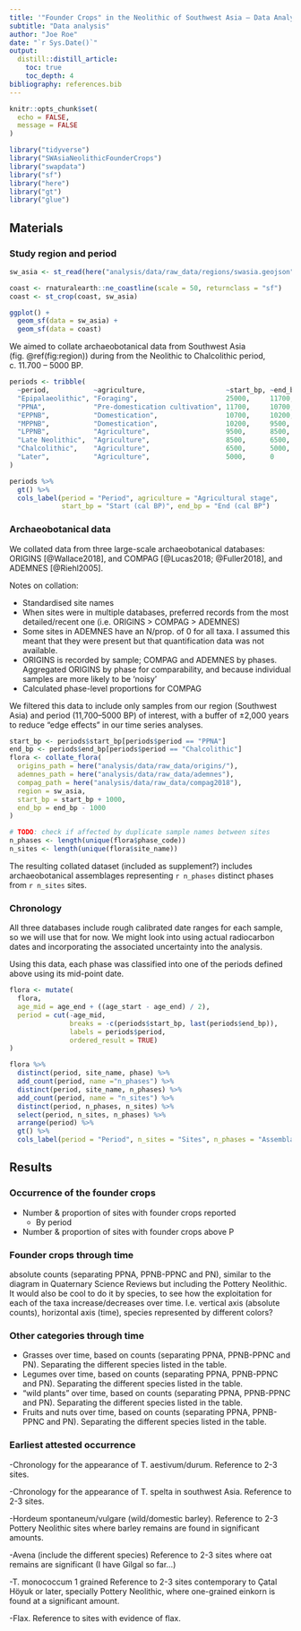 ```yaml
---
title: '"Founder Crops" in the Neolithic of Southwest Asia – Data Analysis'
subtitle: "Data analysis"
author: "Joe Roe"
date: "`r Sys.Date()`"
output: 
  distill::distill_article:
    toc: true
    toc_depth: 4
bibliography: references.bib
---
```


```r
knitr::opts_chunk$set(
  echo = FALSE,
  message = FALSE
)
```

```r
library("tidyverse")
library("SWAsiaNeolithicFounderCrops")
library("swapdata")
library("sf")
library("here")
library("gt")
library("glue")
```

## Materials

### Study region and period

```r
sw_asia <- st_read(here("analysis/data/raw_data/regions/swasia.geojson"))

coast <- rnaturalearth::ne_coastline(scale = 50, returnclass = "sf")
coast <- st_crop(coast, sw_asia)

ggplot() +
  geom_sf(data = sw_asia) +
  geom_sf(data = coast)
```

We aimed to collate archaeobotanical data from Southwest Asia (fig. \@ref(fig:region)) during from the Neolithic to Chalcolithic period, c. 11.700 – 5000 BP.

```r
periods <- tribble(
  ~period,           ~agriculture,                    ~start_bp, ~end_bp,
  "Epipalaeolithic", "Foraging",                      25000,     11700,
  "PPNA",            "Pre-domestication cultivation", 11700,     10700,
  "EPPNB",           "Domestication",                 10700,     10200,
  "MPPNB",           "Domestication",                 10200,     9500,
  "LPPNB",           "Agriculture",                   9500,      8500,
  "Late Neolithic",  "Agriculture",                   8500,      6500,
  "Chalcolithic",    "Agriculture",                   6500,      5000,
  "Later",           "Agriculture",                   5000,      0
)

periods %>% 
  gt() %>% 
  cols_label(period = "Period", agriculture = "Agricultural stage",
             start_bp = "Start (cal BP)", end_bp = "End (cal BP")
```

### Archaeobotanical data

We collated data from three large-scale archaeobotanical databases: ORIGINS [@Wallace2018], and COMPAG [@Lucas2018; @Fuller2018], and ADEMNES [@Riehl2005].

Notes on collation:

* Standardised site names
* When sites were in multiple databases, preferred records from the most detailed/recent one (i.e. ORIGINS > COMPAG > ADEMNES)
* Some sites in ADEMNES have an N/prop. of 0 for all taxa. I assumed this meant that they were present but that quantification data was not available.
* ORIGINS is recorded by sample; COMPAG and ADEMNES by phases. Aggregated ORIGINS by phase for comparability, and because individual samples are more likely to be 'noisy'
* Calculated phase-level proportions for COMPAG

We filtered this data to include only samples from our region (Southwest Asia) and period (11,700–5000 BP) of interest,
with a buffer of ±2,000 years to reduce "edge effects" in our time series analyses.

```r
start_bp <- periods$start_bp[periods$period == "PPNA"]
end_bp <- periods$end_bp[periods$period == "Chalcolithic"]
flora <- collate_flora(
  origins_path = here("analysis/data/raw_data/origins/"),
  ademnes_path = here("analysis/data/raw_data/ademnes"),
  compag_path = here("analysis/data/raw_data/compag2018"),
  region = sw_asia,
  start_bp = start_bp + 1000,
  end_bp = end_bp - 1000
)

# TODO: check if affected by duplicate sample names between sites
n_phases <- length(unique(flora$phase_code))
n_sites <- length(unique(flora$site_name))
```

The resulting collated dataset (included as supplement?) includes archaeobotanical assemblages representing `r n_phases` distinct phases from `r n_sites` sites.

### Chronology

All three databases include rough calibrated date ranges for each sample, so we will use that for now.
We might look into using actual radiocarbon dates and incorporating the associated uncertainty into the analysis.

Using this data, each phase was classified into one of the periods defined above using its mid-point date.

```r
flora <- mutate(
  flora,
  age_mid = age_end + ((age_start - age_end) / 2),
  period = cut(-age_mid, 
               breaks = -c(periods$start_bp, last(periods$end_bp)), 
               labels = periods$period,
               ordered_result = TRUE)
)

flora %>% 
  distinct(period, site_name, phase) %>% 
  add_count(period, name ="n_phases") %>% 
  distinct(period, site_name, n_phases) %>% 
  add_count(period, name = "n_sites") %>% 
  distinct(period, n_phases, n_sites) %>% 
  select(period, n_sites, n_phases) %>% 
  arrange(period) %>%
  gt() %>% 
  cols_label(period = "Period", n_sites = "Sites", n_phases = "Assemblages") 
```

## Results

### Occurrence of the founder crops

* Number & proportion of sites with founder crops reported
  * By period
* Number & proportion of sites with founder crops above P


### Founder crops through time

absolute counts (separating PPNA, PPNB-PPNC and PN), similar to the diagram in Quaternary Science Reviews but including the Pottery Neolithic. 
It would also be cool to do it by species, to see how the exploitation for each of the taxa increase/decreases over time.
I.e. vertical axis (absolute counts), horizontal axis (time), species represented by different colors?


### Other categories through time

* Grasses over time, based on counts (separating PPNA, PPNB-PPNC and PN).
Separating the different species listed in the table.
* Legumes over time, based on counts (separating PPNA, PPNB-PPNC and PN).
Separating the different species listed in the table.
* "wild plants" over time, based on counts (separating PPNA, PPNB-PPNC and PN). Separating the different species listed in the table.
* Fruits and nuts over time, based on counts (separating PPNA, PPNB-PPNC and PN). Separating the different species listed in the table.


### Earliest attested occurrence

-Chronology for the appearance of T. aestivum/durum. 
Reference to 2-3 sites.

-Chronology for the appearance of T. spelta in southwest Asia.
Reference to 2-3 sites.

-Hordeum spontaneum/vulgare (wild/domestic barley). 
Reference to 2-3 Pottery Neolithic sites where barley remains are found in significant amounts.

-Avena (include the different species)
Reference to 2-3 sites where oat remains are significant (I have Gilgal so far…) 

-T. monococcum 1 grained
Reference to 2-3 sites contemporary to Çatal Höyuk or later, specially Pottery Neolithic, where one-grained einkorn is found at a significant amount.

-Flax.
Reference to sites with evidence of flax.
